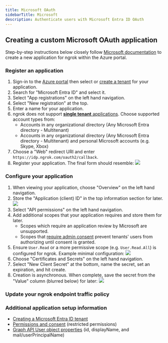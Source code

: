 ```yaml
---
title: Microsoft OAuth
sidebarTitle: Microsoft
description: Authenticate users with Microsoft Entra ID OAuth
---
```



## Creating a custom Microsoft OAuth application

Step-by-step instructions below closely follow [Microsoft documentation](https://learn.microsoft.com/en-us/entra/identity-platform/quickstart-register-app) to create a new application for ngrok within the Azure portal.

### Register an application

1.  Sign-in to the [Azure portal](https://portal.azure.com/) then select or [create a tenant](https://learn.microsoft.com/en-us/entra/identity-platform/quickstart-create-new-tenant) for your application.
2.  Search for "Microsoft Entra ID" and select it.
3.  Select "App registrations" on the left hand navigation.
4.  Select "New registration" at the top.
5.  Enter a name for your application.
6.  ngrok does not support [**single tenant** applications](https://learn.microsoft.com/en-us/entra/identity-platform/single-and-multi-tenant-apps). Choose supported account types from:
    - Accounts in any organizational directory (Any Microsoft Entra directory - Multitenant)
    - Accounts in any organizational directory (Any Microsoft Entra directory - Multitenant) and personal Microsoft accounts (e.g. Skype, Xbox)
7.  Choose a "Web" redirect URI and enter `https://idp.ngrok.com/oauth2/callback`.
8.  Register your application. The final form should resemble: ![](/img/howto/oauth/1-microsoft-create_app.png)

### Configure your application

1.  When viewing your application, choose "Overview" on the left hand navigation.
2.  Store the "Application (client) ID" in the top information section for later. ![](/img/howto/oauth/2-microsoft-app_overview.png)
3.  Select "API permissions" on the left hand navigation.
4.  Add additional scopes that your application requires and store them for later.
    - Scopes which require an application review by Microsoft are unsupported.
    - Scopes that [require admin consent](https://learn.microsoft.com/en-us/entra/identity-platform/permissions-consent-overview#admin-restricted-permissions) prevent tenants' users from authorizing until consent is granted.
5.  Ensure `User.Read` or a more permissive scope (e.g. `User.Read.All`) is configured for ngrok. Example minimal configuration: ![](/img/howto/oauth/3-microsoft-api_permissions.png)
6.  Choose "Certificates and Secrets" on the left hand navigation.
7.  Select "New Client Secret" at the bottom, name the secret, set an expiration, and hit create.
8.  Creation is asynchronous. When complete, save the secret from the "Value" column (blurred below) for later: ![](/img/howto/oauth/4-microsoft-client_secret.png)

### Update your ngrok endpoint traffic policy

<UpdatePolicyInstructions />

<Microsoft />

<ConfigAccessControl />

### Additional application setup information

- [Creating a Microsoft Entra ID tenant](https://learn.microsoft.com/en-us/entra/identity-platform/quickstart-create-new-tenant)
- [Permissions and consent](https://learn.microsoft.com/en-us/entra/identity-platform/permissions-consent-overview#admin-restricted-permissions) (restricted permissions)
- [Graph API User object properties](https://developers.facebook.com/docs/facebook-login/handling-declined-permissions#reprompt) (id, displayName, and mail/userPrincipalName)
